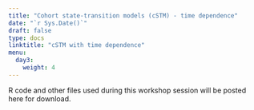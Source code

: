 ---
title: "Cohort state-transition models (cSTM) - time dependence"
date: "`r Sys.Date()`"
draft: false
type: docs
linktitle: "cSTM with time dependence"
menu:
  day3:
    weight: 4
---

R code and other files used during this workshop session will be posted here for download.

<!-- ## R code demo & walkthrough - 3-state Markov model with state-residence time dependency (history dependence) -->

<!-- [Download demo code](../../../Course_Modularization/Markov models/Markov 3-state/Markov_3state_tunnels.Rmd) -->

<!-- ## Exercise - Markov Sick-Sicker model with state-residence time dependency (history dependence) -->

<!-- [Download exercise handout](../../../Course_Modularization/Markov models/Markov Sick-Sicker/exercise worksheets/markov_sick-sicker_tunnels_exercise.html) -->

<!-- [Download data](../../../Course_Modularization/Markov models/Markov Sick-Sicker/solutions/HMD_USA_Mx_2015.csv) -->

<!-- [Download excercise template](../../../Course_Modularization/Markov models/Markov Sick-Sicker/templates/markov_sick-sicker_tunnels_template.Rmd) -->

<!-- [Download excercise solutions](../../../Course_Modularization/Markov models/Markov Sick-Sicker/solutions/markov_sick-sicker_tunnels_solutions.Rmd) -->

